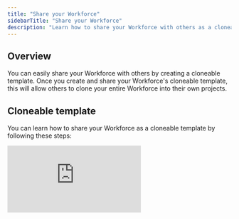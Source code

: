 ```yaml
---
title: "Share your Workforce"
sidebarTitle: "Share your Workforce"
description: "Learn how to share your Workforce with others as a cloneable template"
---
```


## Overview

You can easily share your Workforce with others by creating a cloneable template. Once you create and share your Workforce's cloneable template, this will allow others to clone your entire Workforce into their own projects. 

## Cloneable template

You can learn how to share your Workforce as a cloneable template by following these steps: 

<div style={{ width:"100%",position:"relative",paddingTop:"56.25%" }}>
<iframe src="https://app.supademo.com/embed/cmbfspjqz498wsn1r8t02b75k?embed_v=2" frameBorder="0" title="Relevanceai Demo" allow="clipboard-write" webkitallowfullscreen="true" mozallowfullscreen="true" allowfullscreen style={{ position:"absolute",top:0,left:0,width:"100%",height:"100%",border:"3px solid #5E43CE",borderRadius:"10px" }} />

</div>

1. Open your Workforce and click 'Run'
2. Then, click 'Share'
3. Toggle on the button to create a cloneable template of your Workforce
4. Click on 'Enable public access' after reading through the message on the screen that pops up
5. Finally, click on 'Copy' to copy the link to your Workforce's cloneable template and share it with others!

## Frequently asked questions

<Accordion title="Can I share Workforces with free customers?">Unfortunately, the Workforce feature is not available to our free customers, so they will not be able to open the link.</Accordion>